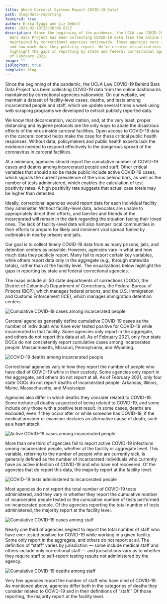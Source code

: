 ```yaml
---
title: Which Carceral Systems Report COVID-19 Data?
path: blog/data-reporting
featured: true
author: Erika Tyagi and Liz DeWolf
date: 2021-02-10T20:20:06.811Z
description: Since the beginning of the pandemic, the UCLA Law COVID-19 Behind
  Bars Data Project has been collecting COVID-19 data from the online dashboards
  maintained by correctional agencies nationwide. These agencies vary in what
  and how much data they publicly report. We’ve created visualizations to
  highlight the gaps in reporting by state and federal correctional agencies as
  of February 2021.
image: ""
isBlogPost: true
template: blog
---
```

Since the beginning of the pandemic, the UCLA Law COVID-19 Behind Bars Data Project has been collecting COVID-19 data from the online dashboards maintained by correctional agencies nationwide. On our website, we maintain a dataset of facility-level cases, deaths, and tests among incarcerated people and staff, which we update several times a week using web scraping programs we developed to extract publicly reported data.

We know that decarceration, vaccination, and, at the very least, proper distancing and hygiene protocols are the only ways to abate the disastrous effects of the virus inside carceral facilities. Open access to COVID-19 data in the carceral context helps make the case for these critical public health responses. Without data, policymakers and public health experts lack the evidence needed to respond effectively to the dangerous spread of the coronavirus in carceral facilities. 

At a minimum, agencies should report the cumulative number of COVID-19 cases and deaths among incarcerated people and staff. Other critical variables that should also be made public include active COVID-19 cases, which signals the current prevalence of the virus behind bars, as well as the number of tests administered, which enables the calculation of test positivity rates. A high positivity rate suggests that actual case totals may be higher than detected. 

Ideally, correctional agencies would report data for each individual facility they administer. Without facility-level data, advocates are unable to appropriately direct their efforts, and families and friends of the incarcerated will remain in the dark regarding the situation facing their loved ones. The lack of facility-level data will also hamper local communities in their efforts to prepare for likely and imminent viral spread fueled by outbreaks in nearby prisons and jails. 

Our goal is to collect timely COVID-19 data from as many prisons, jails, and detention centers as possible. However, agencies vary in what and how much data they publicly report. Many fail to report certain key variables, while others report data only in the aggregate (e.g., through statewide totals), rather than at the facility level. The visualizations below highlight the gaps in reporting by state and federal correctional agencies.

The maps include all 50 state departments of corrections (DOCs), the District of Columbia’s Department of Corrections, the Federal Bureau of Prisons (BOP), which manages federal prisons, and the U.S. Immigration and Customs Enforcement (ICE), which manages immigration detention centers. 

![](res-cumulative-cases-feb-9.png "Cumulative COVID-19 cases among incarcerated people")

Carceral agencies generally define cumulative COVID-19 cases as the number of individuals who have ever tested positive for COVID-19 while incarcerated in that facility. Some agencies only report in the aggregate, and others do not report this data at all. As of February 2021, only four state DOCs do not consistently report cumulative cases among incarcerated people: Massachusetts, Missouri, Pennsylvania, and Wyoming.

![](res-cumulative-deaths-feb-9.png "COVID-19 deaths among incarcerated people")

Correctional agencies vary in how they report the number of people who have died of COVID-19 while in their custody. Some agencies only report in the aggregate, and others do not report at all. 
As of February 2021, only four state DOCs do not report deaths of incarcerated people: Arkansas, Illinois, Maine, Massachusetts, and Mississippi. 

Agencies also differ in which deaths they consider related to COVID-19. Some include all deaths suspected of being related to COVID-19, and some include only those with a positive test result. In some cases, deaths are excluded, even if they occur after or while someone has COVID-19, if the medical provider or examiner declares an alternative cause of death, such as a heart attack. 

![](res-active-feb-9.png "Active COVID-19 cases among incarcerated people")

More than one third of agencies fail to report active COVID-19 infections among incarcerated people, whether at the facility or aggregate level. This variable, referring to the number of people who are currently sick, is generally defined as the number of incarcerated individuals who currently have an active infection of COVID-19 and who have not recovered. Of the agencies that do report this data, the majority report at the facility level.

![](res-tests-feb-9.png "COVID-19 tests administered to incarcerated people")

Most agencies do not report the total number of COVID-19 tests administered, and they vary in whether they report the cumulative number of incarcerated people tested or the cumulative number of tests performed on incarcerated people. Of the agencies reporting the total number of tests administered, the majority report at the facility level. 

![](staff-cases-feb-9.png "Cumulative COVID-19 cases among staff")

Nearly one third of agencies neglect to report the total number of staff who have ever tested positive for COVID-19 while working in a given facility. Some only report in the aggregate, and others do not report at all. The definition of “staff” varies by jurisdiction — some include medical staff and others include only correctional staff — and jurisdictions vary as to whether they require staff to self-report testing results not administered by the agency. 

![](staff-deaths-feb-9.png "Cumulative COVID-19 deaths among staff")

Very few agencies report the number of staff who have died of COVID-19. As mentioned above, agencies differ both in the categories of deaths they consider related to COVID-19 and in their definitions of “staff.”
Of those reporting, the majority report at the facility level.